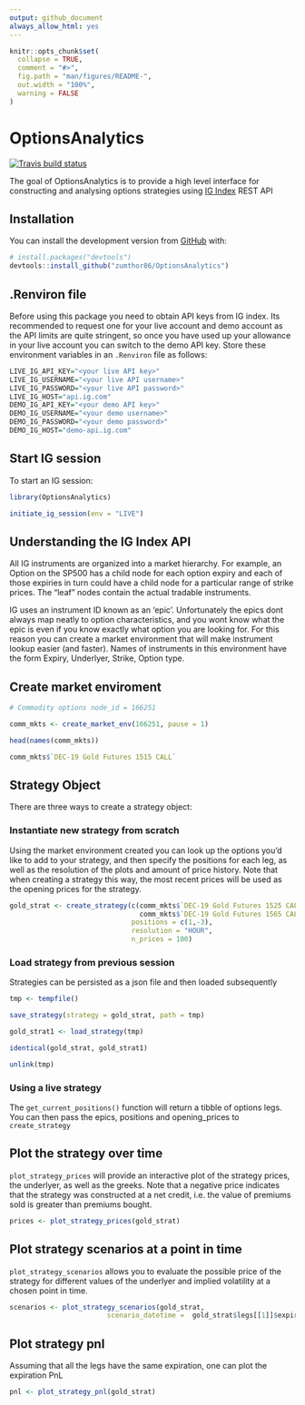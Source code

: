 ```yaml
---
output: github_document
always_allow_html: yes
---
```


<!-- README.md is generated from README.Rmd. Please edit that file -->

```r
knitr::opts_chunk$set(
  collapse = TRUE,
  comment = "#>",
  fig.path = "man/figures/README-",
  out.width = "100%",
  warning = FALSE
)
```
# OptionsAnalytics

<!-- badges: start -->
[![Travis build status](https://travis-ci.org/zumthor86/OptionsAnalytics.svg?branch=master)](https://travis-ci.org/zumthor86/OptionsAnalytics)
<!-- badges: end -->

The goal of OptionsAnalytics is to provide a high level interface for constructing and analysing options strategies using [IG Index](https://www.ig.com/uk/welcome-page) REST API

## Installation

You can install the development version from [GitHub](https://github.com/) with:

``` r
# install.packages("devtools")
devtools::install_github("zumthor86/OptionsAnalytics")
```

## .Renviron file

Before using this package you need to obtain API keys from IG index. Its recommended to request one for your live account and demo account as the API limits are quite stringent, so once you have used up your allowance in your live account you can switch to the demo API key. Store these environment variables in an `.Renviron` file as follows:

```r
LIVE_IG_API_KEY="<your live API key>" 
LIVE_IG_USERNAME="<your live API username>" 
LIVE_IG_PASSWORD="<your live API password>" 
LIVE_IG_HOST="api.ig.com" 
DEMO_IG_API_KEY="<your demo API key>" 
DEMO_IG_USERNAME="<your demo username>" 
DEMO_IG_PASSWORD="<your demo password>" 
DEMO_IG_HOST="demo-api.ig.com"
```

## Start IG session

To start an IG session:

```r
library(OptionsAnalytics)

initiate_ig_session(env = "LIVE")

```

## Understanding the IG Index API

All IG instruments are organized into a market hierarchy. For example, an Option on the SP500 has a child node for each option expiry and each of those expiries in turn could have a child node for a particular range of strike prices. The "leaf" nodes contain the actual tradable instruments. 

IG uses an instrument ID known as an 'epic'. Unfortunately the epics dont always map neatly to option characteristics, and you wont know what the epic is even if you know exactly what option you are looking for. For this reason you can create a market environment that will make instrument lookup easier (and faster). Names of instruments in this environment have the form Expiry, Underlyer, Strike, Option type.

## Create market enviroment

```r

# Commodity options node_id = 166251

comm_mkts <- create_market_env(166251, pause = 1)

head(names(comm_mkts))

comm_mkts$`DEC-19 Gold Futures 1515 CALL`

```

## Strategy Object

There are three ways to create a strategy object:

### Instantiate new strategy from scratch

Using the market environment created you can look up the options you'd like to add to your strategy, and then specify the positions for each leg, as well as the resolution of the plots and amount of price history. Note that when creating a strategy this way, the most recent prices will be used as the opening prices for the strategy.

```r

gold_strat <- create_strategy(c(comm_mkts$`DEC-19 Gold Futures 1525 CALL`,
                                comm_mkts$`DEC-19 Gold Futures 1565 CALL`),
                              positions = c(1,-3),
                              resolution = "HOUR",
                              n_prices = 100)

```

### Load strategy from previous session

Strategies can be persisted as a json file and then loaded subsequently

```r
tmp <- tempfile()

save_strategy(strategy = gold_strat, path = tmp)

gold_strat1 <- load_strategy(tmp)

identical(gold_strat, gold_strat1)

unlink(tmp)
```

### Using a live strategy

The `get_current_positions()` function will return a tibble of options legs. You can then pass the epics, positions and opening_prices to `create_strategy`

## Plot the strategy over time

`plot_strategy_prices` will provide an interactive plot of the strategy prices, the underlyer, as well as the greeks. Note that a negative price indicates that the strategy was constructed at a net credit, i.e. the value of premiums sold is greater than premiums bought.

```r

prices <- plot_strategy_prices(gold_strat)

```

## Plot strategy scenarios at a point in time

`plot_strategy_scenarios` allows you to evaluate the possible price of the strategy for different values of the underlyer and implied volatility at a chosen point in time.

```r

scenarios <- plot_strategy_scenarios(gold_strat, 
                        scenario_datetime =  gold_strat$legs[[1]]$expiry-lubridate::days(20))

```

## Plot strategy pnl 

Assuming that all the legs have the same expiration, one can plot the expiration PnL

```r

pnl <- plot_strategy_pnl(gold_strat)

```



